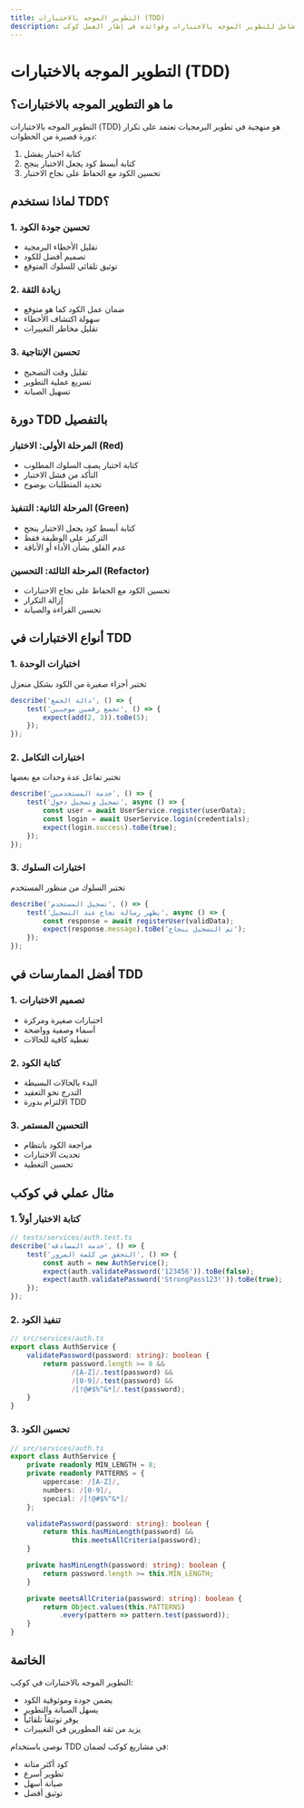 ```yaml
---
title: التطوير الموجه بالاختبارات (TDD)
description: دليل شامل للتطوير الموجه بالاختبارات وفوائده في إطار العمل كوكب Kawkab
---
```


# التطوير الموجه بالاختبارات (TDD)

## ما هو التطوير الموجه بالاختبارات؟

التطوير الموجه بالاختبارات (TDD) هو منهجية في تطوير البرمجيات تعتمد على تكرار دورة قصيرة من الخطوات:
1. كتابة اختبار يفشل
2. كتابة أبسط كود يجعل الاختبار ينجح
3. تحسين الكود مع الحفاظ على نجاح الاختبار

## لماذا نستخدم TDD؟

### 1. تحسين جودة الكود
- تقليل الأخطاء البرمجية
- تصميم أفضل للكود
- توثيق تلقائي للسلوك المتوقع

### 2. زيادة الثقة
- ضمان عمل الكود كما هو متوقع
- سهولة اكتشاف الأخطاء
- تقليل مخاطر التغييرات

### 3. تحسين الإنتاجية
- تقليل وقت التصحيح
- تسريع عملية التطوير
- تسهيل الصيانة

## دورة TDD بالتفصيل

### المرحلة الأولى: الاختبار (Red)
- كتابة اختبار يصف السلوك المطلوب
- التأكد من فشل الاختبار
- تحديد المتطلبات بوضوح

### المرحلة الثانية: التنفيذ (Green)
- كتابة أبسط كود يجعل الاختبار ينجح
- التركيز على الوظيفة فقط
- عدم القلق بشأن الأداء أو الأناقة

### المرحلة الثالثة: التحسين (Refactor)
- تحسين الكود مع الحفاظ على نجاح الاختبارات
- إزالة التكرار
- تحسين القراءة والصيانة

## أنواع الاختبارات في TDD

### 1. اختبارات الوحدة
تختبر أجزاء صغيرة من الكود بشكل منعزل
```typescript
describe('دالة الجمع', () => {
    test('تجمع رقمين موجبين', () => {
        expect(add(2, 3)).toBe(5);
    });
});
```

### 2. اختبارات التكامل
تختبر تفاعل عدة وحدات مع بعضها
```typescript
describe('خدمة المستخدمين', () => {
    test('تسجيل وتسجيل دخول', async () => {
        const user = await UserService.register(userData);
        const login = await UserService.login(credentials);
        expect(login.success).toBe(true);
    });
});
```

### 3. اختبارات السلوك
تختبر السلوك من منظور المستخدم
```typescript
describe('تسجيل المستخدم', () => {
    test('يظهر رسالة نجاح عند التسجيل', async () => {
        const response = await registerUser(validData);
        expect(response.message).toBe('تم التسجيل بنجاح');
    });
});
```

## أفضل الممارسات في TDD

### 1. تصميم الاختبارات
- اختبارات صغيرة ومركزة
- أسماء وصفية وواضحة
- تغطية كافية للحالات

### 2. كتابة الكود
- البدء بالحالات البسيطة
- التدرج نحو التعقيد
- الالتزام بدورة TDD

### 3. التحسين المستمر
- مراجعة الكود بانتظام
- تحديث الاختبارات
- تحسين التغطية

## مثال عملي في كوكب

### 1. كتابة الاختبار أولاً
```typescript
// tests/services/auth.test.ts
describe('خدمة المصادقة', () => {
    test('التحقق من كلمة المرور', () => {
        const auth = new AuthService();
        expect(auth.validatePassword('123456')).toBe(false);
        expect(auth.validatePassword('StrongPass123!')).toBe(true);
    });
});
```

### 2. تنفيذ الكود
```typescript
// src/services/auth.ts
export class AuthService {
    validatePassword(password: string): boolean {
        return password.length >= 8 &&
               /[A-Z]/.test(password) &&
               /[0-9]/.test(password) &&
               /[!@#$%^&*]/.test(password);
    }
}
```

### 3. تحسين الكود
```typescript
// src/services/auth.ts
export class AuthService {
    private readonly MIN_LENGTH = 8;
    private readonly PATTERNS = {
        uppercase: /[A-Z]/,
        numbers: /[0-9]/,
        special: /[!@#$%^&*]/
    };

    validatePassword(password: string): boolean {
        return this.hasMinLength(password) &&
               this.meetsAllCriteria(password);
    }

    private hasMinLength(password: string): boolean {
        return password.length >= this.MIN_LENGTH;
    }

    private meetsAllCriteria(password: string): boolean {
        return Object.values(this.PATTERNS)
            .every(pattern => pattern.test(password));
    }
}
```

## الخاتمة

التطوير الموجه بالاختبارات في كوكب:
- يضمن جودة وموثوقية الكود
- يسهل الصيانة والتطوير
- يوفر توثيقاً تلقائياً
- يزيد من ثقة المطورين في التغييرات

نوصي باستخدام TDD في مشاريع كوكب لضمان:
- كود أكثر متانة
- تطوير أسرع
- صيانة أسهل
- توثيق أفضل
